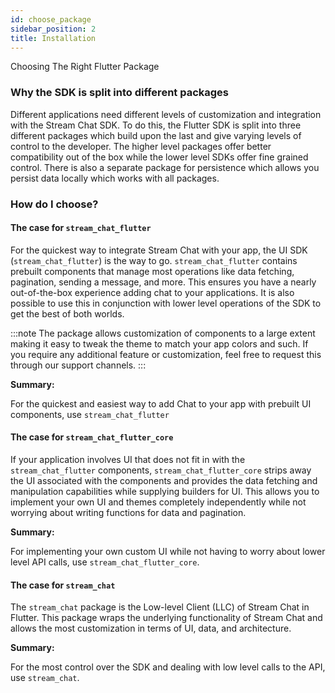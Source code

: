 ```yaml
---
id: choose_package
sidebar_position: 2
title: Installation
---
```


Choosing The Right Flutter Package

### Why the SDK is split into different packages

Different applications need different levels of customization and integration with the Stream Chat SDK.
To do this, the Flutter SDK is split into three different packages which build upon the last and give
varying levels of control to the developer. The higher level packages offer better compatibility out of the
box while the lower level SDKs offer fine grained control. There is also a separate package for persistence
which allows you persist data locally which works with all packages.

### How do I choose?

#### The case for `stream_chat_flutter`

For the quickest way to integrate Stream Chat with your app, the UI SDK (`stream_chat_flutter`) is the
way to go. `stream_chat_flutter` contains prebuilt components that manage most operations like data
fetching, pagination, sending a message, and more. This ensures you have a nearly out-of-the-box
experience adding chat to your applications. It is also possible to use this in conjunction with
lower level operations of the SDK to get the best of both worlds.

:::note
The package allows customization of components to a large extent making it easy to tweak the theme
to match your app colors and such. If you require any additional feature or customization, feel free
to request this through our support channels.
:::

<b>Summary:</b>

For the quickest and easiest way to add Chat to your app with prebuilt UI components, use `stream_chat_flutter`


#### The case for `stream_chat_flutter_core`

If your application involves UI that does not fit in with the `stream_chat_flutter` components, `stream_chat_flutter_core`
strips away the UI associated with the components and provides the data fetching and manipulation
capabilities while supplying builders for UI. This allows you to implement your own UI and themes
completely independently while not worrying about writing functions for data and pagination.

<b>Summary:</b>

For implementing your own custom UI while not having to worry about lower level API calls, use `stream_chat_flutter_core`.

#### The case for `stream_chat`

The `stream_chat` package is the Low-level Client (LLC) of Stream Chat in Flutter. This package wraps
the underlying functionality of Stream Chat and allows the most customization in terms of UI, data,
and architecture.

<b>Summary:</b>

For the most control over the SDK and dealing with low level calls to the API, use `stream_chat`.

